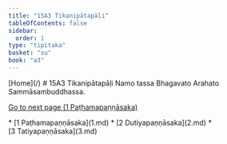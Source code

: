 ```yaml
---
title: "15A3 Tikanipātapāḷi"
tableOfContents: false
sidebar:
  order: 1
type: "tipitaka"
basket: "su"
book: "a3"
---
```



<Paragraph type="center" book="a3">
[Home](/)
</Paragraph>

<Paragraph type="center" book="a3">
# 15A3 Tikanipātapāḷi
</Paragraph>

<Paragraph number="1" type="center" book="a3">
Namo tassa Bhagavato Arahato Sammāsambuddhassa.

[Go to next page (1 Paṭhamapaṇṇāsaka)](1.md)



</Paragraph>

<TableOfContents book="a3" section="15">
* [1 Paṭhamapaṇṇāsaka](1.md)
* [2 Dutiyapaṇṇāsaka](2.md)
* [3 Tatiyapaṇṇāsaka](3.md)
</TableOfContents>

